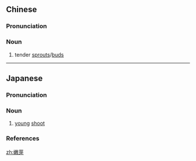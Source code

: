 ==Chinese==
{{zh-forms}}

===Pronunciation===
{{zh-pron
|m=nènyá
|c=nyun6 ngaa4
|h=pfs=nun-ngà
|cat=n
}}

===Noun===
{{zh-noun}}

# tender [[sprouts]]/[[buds]]

----

==Japanese==
{{ja-kanjitab|どん|が|yomi=o}}

===Pronunciation===
{{ja-pron|yomi=kanon|どんが|acc=1|acc_ref=DJR}}

===Noun===
{{ja-noun|どんが}}

# [[young]] [[shoot]]

===References===
<references/>

[[zh:嫩芽]]